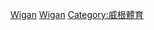 {{Catnav|頁面分類|...|英國足球|英格蘭足球|英格蘭足球俱樂部}}
{{Commonscat|Wigan Athletic FC}}

[[Category:英格蘭超級聯賽足球俱樂部|Wigan]]
[[Category:威根都市自治市足球俱樂部|Wigan]]
[[Category:威根體育|Category:威根體育]]